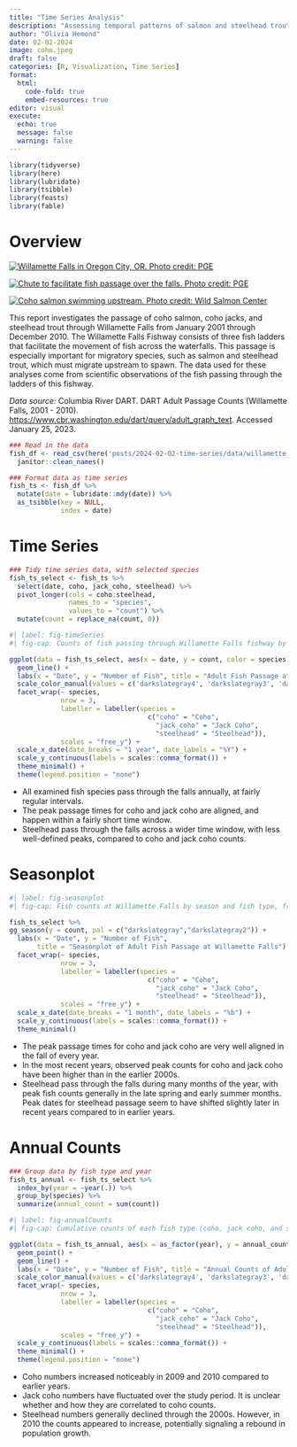 ```yaml
---
title: "Time Series Analysis"
description: "Assessing temporal patterns of salmon and steelhead trout migration"
author: "Olivia Hemond"
date: 02-02-2024
image: coho.jpeg
draft: false
categories: [R, Visualization, Time Series]
format: 
  html:
    code-fold: true
    embed-resources: true
editor: visual
execute: 
  echo: true
  message: false
  warning: false
---
```


```r
library(tidyverse)
library(here)
library(lubridate)
library(tsibble)
library(feasts)
library(fable)
```

# Overview

::: {layout="[[100], [45,-5,50]]"}
[![Willamette Falls in Oregon City, OR. Photo credit: PGE](header-willamette-river.jpg)](https://portlandgeneral.com/about/rec-fish/willamette-river)

[![Chute to facilitate fish passage over the falls. Photo credit: PGE](willamette-river-fish-bypass.jpg)](https://portlandgeneral.com/about/rec-fish/willamette-river)

[![Coho salmon swimming upstream. Photo credit: Wild Salmon Center](coho.jpeg)](https://wildsalmoncenter.org/salmon-species/coho-salmon/)
:::

This report investigates the passage of coho salmon, coho jacks, and steelhead trout through Willamette Falls from January 2001 through December 2010. The Willamette Falls Fishway consists of three fish ladders that facilitate the movement of fish across the waterfalls. This passage is especially important for migratory species, such as salmon and steelhead trout, which must migrate upstream to spawn. The data used for these analyses come from scientific observations of the fish passing through the ladders of this fishway.

*Data source:* Columbia River DART. DART Adult Passage Counts (Willamette Falls, 2001 - 2010). <https://www.cbr.washington.edu/dart/query/adult_graph_text>. Accessed January 25, 2023.

```r
### Read in the data
fish_df <- read_csv(here('posts/2024-02-02-time-series/data/willamette_fish_passage.csv')) %>% 
  janitor::clean_names()
```

```r
### Format data as time series
fish_ts <- fish_df %>% 
  mutate(date = lubridate::mdy(date)) %>% 
  as_tsibble(key = NULL,
             index = date)
```

::: panel-tabset
# Time Series

```r
### Tidy time series data, with selected species
fish_ts_select <- fish_ts %>% 
  select(date, coho, jack_coho, steelhead) %>% 
  pivot_longer(cols = coho:steelhead,
               names_to = "species",
               values_to = "count") %>% 
  mutate(count = replace_na(count, 0))
```

```r
#| label: fig-timeSeries
#| fig-cap: Counts of fish passing through Willamette Falls fishway by type (coho, jack coho, and steelhead), from 2001 to 2010. 

ggplot(data = fish_ts_select, aes(x = date, y = count, color = species)) +
  geom_line() +
  labs(x = "Date", y = "Number of Fish", title = "Adult Fish Passage at Willamette Falls") +
  scale_color_manual(values = c('darkslategray4', 'darkslategray3', 'darkseagreen3')) +
  facet_wrap(~ species,
             nrow = 3,
             labeller = labeller(species = 
                                   c("coho" = "Coho",
                                     "jack_coho" = "Jack Coho",
                                     "steelhead" = "Steelhead")),
             scales = "free_y") +
  scale_x_date(date_breaks = "1 year", date_labels = "%Y") +
  scale_y_continuous(labels = scales::comma_format()) +
  theme_minimal() +
  theme(legend.position = "none")
```

-   All examined fish species pass through the falls annually, at fairly regular intervals.
-   The peak passage times for coho and jack coho are aligned, and happen within a fairly short time window.
-   Steelhead pass through the falls across a wider time window, with less well-defined peaks, compared to coho and jack coho counts.

# Seasonplot

```r
#| label: fig-seasonplot
#| fig-cap: Fish counts at Willamette Falls by season and fish type, from 2001 to 2010. Counts in later years are signified by lighter colors of blue.  

fish_ts_select %>% 
gg_season(y = count, pal = c("darkslategray","darkslategray2")) +
  labs(x = "Date", y = "Number of Fish", 
       title = "Seasonplot of Adult Fish Passage at Willamette Falls") +
  facet_wrap(~ species,
             nrow = 3,
             labeller = labeller(species = 
                                   c("coho" = "Coho",
                                     "jack_coho" = "Jack Coho",
                                     "steelhead" = "Steelhead")),
             scales = "free_y") +
  scale_x_date(date_breaks = "1 month", date_labels = "%b") +
  scale_y_continuous(labels = scales::comma_format()) +
  theme_minimal()
```

-   The peak passage times for coho and jack coho are very well aligned in the fall of every year.
-   In the most recent years, observed peak counts for coho and jack coho have been higher than in the earlier 2000s.
-   Steelhead pass through the falls during many months of the year, with peak fish counts generally in the late spring and early summer months. Peak dates for steelhead passage seem to have shifted slightly later in recent years compared to in earlier years.

# Annual Counts

```r
### Group data by fish type and year
fish_ts_annual <- fish_ts_select %>% 
  index_by(year = ~year(.)) %>% 
  group_by(species) %>% 
  summarize(annual_count = sum(count))
```

```r
#| label: fig-annualCounts
#| fig-cap: Cumulative counts of each fish type (coho, jack coho, and steelhead) across each year of the study period.  

ggplot(data = fish_ts_annual, aes(x = as_factor(year), y = annual_count, color = species, group = species)) +
  geom_point() +
  geom_line() +
  labs(x = "Date", y = "Number of Fish", title = "Annual Counts of Adult Fish Passage at Willamette Falls") +
  scale_color_manual(values = c('darkslategray4', 'darkslategray3', 'darkseagreen3')) +
  facet_wrap(~ species,
             nrow = 3,
             labeller = labeller(species = 
                                   c("coho" = "Coho",
                                     "jack_coho" = "Jack Coho",
                                     "steelhead" = "Steelhead")),
             scales = "free_y") +
  scale_y_continuous(labels = scales::comma_format()) +
  theme_minimal() +
  theme(legend.position = "none")
```

-   Coho numbers increased noticeably in 2009 and 2010 compared to earlier years.
-   Jack coho numbers have fluctuated over the study period. It is unclear whether and how they are correlated to coho counts.
-   Steelhead numbers generally declined through the 2000s. However, in 2010 the counts appeared to increase, potentially signaling a rebound in population growth.
:::
